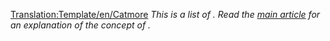 <noinclude>[[Translation:Template/en/Catmore]]</noinclude><noinclude></noinclude>
''This is a list of {{PAGENAME}}. Read the [[{{PAGENAME}}|main article]] for an explanation of the concept of {{PAGENAME}}.''